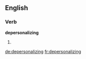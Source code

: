 
==English==

===Verb===
'''depersonalizing'''

# {{present participle of|[[depersonalize]]}}

[[de:depersonalizing]]
[[fr:depersonalizing]]